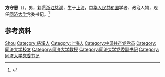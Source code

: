 '''方守恩'''（{{bd|1961年|12月|}}），男，籍贯[[浙江|浙江]][[慈溪|慈溪]]，生于[[上海|上海]]，[[中华人民共和国|中华人民共和国]]学者、政治人物，现任[[同济大学|同济大学]]党委书记。<ref>{{Cite web|title=方守恩任同济大学党委书记(图/简历)|url=http://renshi.people.com.cn/n1/2017/0721/c139617-29419210.html|accessdate=2020-12-25|work=人民网|archive-date=2018-10-27|archive-url=https://web.archive.org/web/20181027151041/http://renshi.people.com.cn/n1/2017/0721/c139617-29419210.html|dead-url=no}}</ref>

== 参考资料 ==
{{reflist}}

{{中国人物小作品}}
{{同济大学}}

{{Authority control}}
{{DEFAULTSORT:Fang方}}
[[Category:方姓|Shou]]
[[Category:慈溪人|Category:慈溪人]]
[[Category:上海人|Category:上海人]]
[[Category:中国共产党党员|Category:中国共产党党员]]
[[Category:同济大学校友|Category:同济大学校友]]
[[Category:同济大学教授|Category:同济大学教授]]
[[Category:同济大学党委副书记|Category:同济大学党委副书记]]
[[Category:同济大学党委书记|Category:同济大学党委书记]]